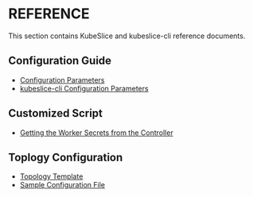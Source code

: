 # REFERENCE
This section contains KubeSlice and kubeslice-cli reference documents.

## Configuration Guide
- [Configuration Parameters](/versioned_docs/version-0.4.0/reference/configuration-parameters.mdx)
- [kubeslice-cli Configuration Parameters](/versioned_docs/version-0.4.0/kubeslice-cli/reference/configuration-parameters.mdx)

## Customized Script
- [Getting the Worker Secrets from the Controller](/versioned_docs/version-0.4.0/reference/script-to-get-the-secrets-of-the-worker-cluster.mdx)


## Toplogy Configuration
- [Topology Template](/versioned_docs/version-0.4.0/kubeslice-cli/reference/topology-template.mdx)
- [Sample Configuration File](/versioned_docs/version-0.4.0/kubeslice-cli/reference/sample-configuration-file.mdx)